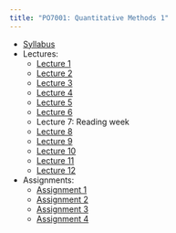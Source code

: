 ```yaml
---
title: "PO7001: Quantitative Methods 1"
---
```



- [Syllabus](PO7001/2020/PO7001_Syllabus_Chadefaux.pdf)
- Lectures: 
  - [Lecture 1](PO7001/2020/Lectures/lecture1.pdf) 
  - [Lecture 2](PO7001/2020/Lectures/lecture2.pdf)  
  - [Lecture 3](PO7001/2020/Lectures/lecture3.pdf) 
  - [Lecture 4](PO7001/2020/Lectures/lecture4.pdf)  
  - [Lecture 5](PO7001/2020/Lectures/lecture5.pdf)  
  - [Lecture 6](PO7001/2020/Lectures/lecture6.pdf) 
  - Lecture 7: Reading week
  - [Lecture 8](PO7001/2020/Lectures/lecture8.pdf) 
  - [Lecture 9](PO7001/2020/Lectures/lecture9.pdf) 
  - [Lecture 10](PO7001/2020/Lectures/lecture10.pdf) 
  - [Lecture 11](PO7001/2020/Lectures/lecture11.pdf) 
  - [Lecture 12](PO7001/2020/Lectures/lecture12.pdf) 
- Assignments: 
  - [Assignment 1](PO7001/2020/Assignments/Assignment1.pdf)
  - [Assignment 2](POU33011/2020/Assignments/Assignment2.pdf) 
  - [Assignment 3](POU33011/2020/Assignments/Assignment3.pdf) 
  - [Assignment 4](POU33011/2020/Assignments/Assignment4.pdf) 